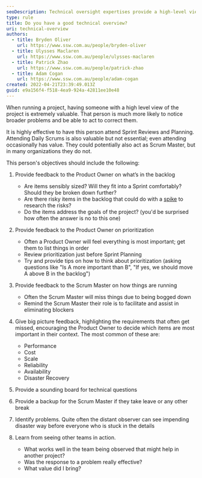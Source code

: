 ```yaml
---
seoDescription: Technical oversight expertises provide a high-level view of projects, identifying broader problems and acting to correct them.
type: rule
title: Do you have a good technical overview?
uri: technical-overview
authors:
  - title: Bryden Oliver
    url: https://www.ssw.com.au/people/bryden-oliver
  - title: Ulysses Maclaren
    url: https://www.ssw.com.au/people/ulysses-maclaren
  - title: Patrick Zhao
    url: https://www.ssw.com.au/people/patrick-zhao
  - title: Adam Cogan
    url: https://www.ssw.com.au/people/adam-cogan
created: 2022-04-21T23:39:49.013Z
guid: e9a156f4-f518-4ea9-924a-42811ee10e48
---
```


When running a project, having someone with a high level view of the project is extremely valuable. That person is much more likely to notice broader problems and be able to act to correct them.

It is highly effective to have this person attend Sprint Reviews and Planning. Attending Daily Scrums is also valuable but not essential; even attending occasionally has value. They could potentially also act as Scrum Master, but in many organizations they do not.

This person's objectives should include the following:

1. Provide feedback to the Product Owner on what’s in the backlog

   - Are items sensibly sized? Will they fit into a Sprint comfortably? Should they be broken down further?
   - Are there risky items in the backlog that could do with a [spike](https://www.leadingagile.com/dont-estimate-spike-in-agile/) to research the risks?
   - Do the items address the goals of the project? (you'd be surprised how often the answer is no to this one)

2. Provide feedback to the Product Owner on prioritization

   - Often a Product Owner will feel everything is most important; get them to list things in order
   - Review prioritization just before Sprint Planning
   - Try and provide tips on how to think about prioritization (asking questions like "Is A more important than B", "If yes, we should move A above B in the backlog")

3. Provide feedback to the Scrum Master on how things are running

   - Often the Scrum Master will miss things due to being bogged down
   - Remind the Scrum Master their role is to facilitate and assist in eliminating blockers

4. Give big picture feedback, highlighting the requirements that often get missed, encouraging the Product Owner to decide which items are most important in their context. The most common of these are:

   - Performance
   - Cost
   - Scale
   - Reliability
   - Availability
   - Disaster Recovery

5. Provide a sounding board for technical questions
6. Provide a backup for the Scrum Master if they take leave or any other break
7. Identify problems. Quite often the distant observer can see impending disaster way before everyone who is stuck in the details
8. Learn from seeing other teams in action.

   - What works well in the team being observed that might help in another project?
   - Was the response to a problem really effective?
   - What value did I bring?